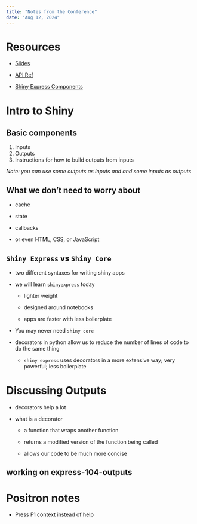 ```yaml
---
title: "Notes from the Conference"
date: "Aug 12, 2024"
---
```


# Resources

-   [Slides](https://posit-conf-2024.github.io/intro-to-shiny-for-python/docs/shiny-express-slides.html#/to-make-an-app-reactive-1)

-   [API Ref](https://shiny.posit.co/py/api/express/)

-   [Shiny Express Components](https://shiny.posit.co/py/components/)

# Intro to Shiny

## Basic components

1.  Inputs
2.  Outputs
3.  Instructions for how to build outputs from inputs

*Note: you can use some outputs as inputs and and some inputs as outputs*

## What we don't need to worry about

-   cache

-   state

-   callbacks

-   or even HTML, CSS, or JavaScript

## `Shiny Express` vs `Shiny Core`

-   two different syntaxes for writing shiny apps

-   we will learn `shinyexpress` today

    -   lighter weight

    -   designed around notebooks

    -   apps are faster with less boilerplate

-   You may never need `shiny core`

-   decorators in python allow us to reduce the number of lines of code to do the same thing

    -   `shiny express` uses decorators in a more extensive way; very powerful; less boilerplate

# Discussing Outputs

-   decorators help a lot

-   what is a decorator

    -   a function that wraps another function

    -   returns a modified version of the function being called

    -   allows our code to be much more concise

## working on express-104-outputs

# Positron notes

-   Press F1 context instead of help